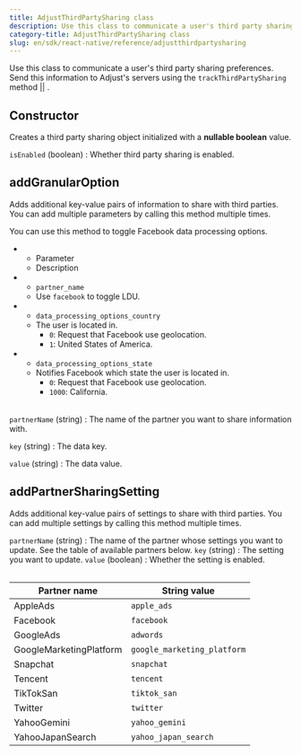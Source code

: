 ```yaml
---
title: AdjustThirdPartySharing class
description: Use this class to communicate a user's third party sharing preferences.
category-title: AdjustThirdPartySharing class
slug: en/sdk/react-native/reference/adjustthirdpartysharing
---
```



Use this class to communicate a user's third party sharing preferences. Send this information to Adjust's servers using the <Tooltip>`trackThirdPartySharing` method || <TrackThirdPartySharing /></Tooltip>.

<Function>

## Constructor

Creates a third party sharing object initialized with a **nullable boolean** value.

<slot slot="signature">


<Constructor />

</slot>

<slot slot="snippet">


<InitTrue />

</slot>

<slot slot="parameters">

`isEnabled` (boolean)
: Whether third party sharing is enabled.

</slot>

</Function>

<Function>

## addGranularOption

Adds additional key-value pairs of information to share with third parties. You can add multiple parameters by calling this method multiple times.

<slot slot="signature">


<AddGranularOptionSig />

</slot>

<slot slot="snippet">


<AddGranularOption />

You can use this method to toggle Facebook data processing options.


<Facebook />

<Table list>

-  -  Parameter
   -  Description
-  -  `partner_name`
   -  Use `facebook` to toggle LDU.
-  -  `data_processing_options_country`
   -  The user is located in.
      -  `0`: Request that Facebook use geolocation.
      -  `1`: United States of America.
-  -  `data_processing_options_state`
   -  Notifies Facebook which state the user is located in.
      -  `0`: Request that Facebook use geolocation.
      -  `1000`: California.

</Table>

</slot>

<slot slot="parameters">

`partnerName` (string)
: The name of the partner you want to share information with.

`key` (string)
: The data key.

`value` (string)
: The data value.

</slot>

</Function>

<Function>

## addPartnerSharingSetting

Adds additional key-value pairs of settings to share with third parties. You can add multiple settings by calling this method multiple times.

<slot slot="signature">


<AddPartnerSharingSettingSig />

</slot>

<slot slot="snippet">


<AddPartnerSharingSetting />

</slot>

<slot slot="parameters">

`partnerName` (string)
: The name of the partner whose settings you want to update. See the table of available partners below.
`key` (string)
: The setting you want to update.
`value` (boolean)
: Whether the setting is enabled.

<Table>

| Partner name            | String value                |
| ----------------------- | --------------------------- |
| AppleAds                | `apple_ads`                 |
| Facebook                | `facebook`                  |
| GoogleAds               | `adwords`                   |
| GoogleMarketingPlatform | `google_marketing_platform` |
| Snapchat                | `snapchat`                  |
| Tencent                 | `tencent`                   |
| TikTokSan               | `tiktok_san`                |
| Twitter                 | `twitter`                   |
| YahooGemini             | `yahoo_gemini`              |
| YahooJapanSearch        | `yahoo_japan_search`        |

</Table>

</slot>

</Function>
